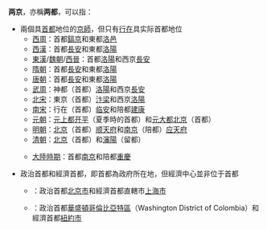 '''两京'''，亦稱'''两都'''，可以指：
* 兩個具[[首都|首都]]地位的[[京師|京師]]，但只有[[行在|行在]]具实际首都地位
** [[西周|西周]]：首都[[鎬京|鎬京]]和東都[[洛陽|洛邑]]
** [[西漢|西漢]]：首都[[長安|長安]]和東都[[洛陽|洛陽]]
** [[東漢|東漢]]/[[魏朝|魏朝]]/[[西晉|西晉]]：首都[[洛陽|洛陽]]和西京[[長安|長安]]
** [[隋朝|隋朝]]：首都[[長安|長安]]和東都[[洛陽|洛陽]]
** [[唐朝|唐朝]]：首都[[長安|長安]]和東都[[洛陽|洛陽]]
** [[武周|武周]]：神都（首都）[[洛陽|洛陽]]和西京[[長安|長安]]
** [[北宋|北宋]]：東京（首都）[[汴梁|汴梁]]和西京[[洛陽|洛陽]]
** [[南宋|南宋]]：行在（首都）[[杭州|临安]]和陪都[[建康|建康]]
** [[元朝|元朝]]：[[元上都|元上都]][[元上都|开平]]（夏季時的首都）和[[元大都|元大都]][[北京|北京]]（首都）
** [[明朝|明朝]]：[[北京|北京]]（首都）[[顺天府|顺天府]]和[[南京|南京]]（陪都）[[应天府_(明朝)|应天府]]
** [[清朝|清朝]]：[[北京|北京]]（首都）和[[瀋陽|瀋陽]]（留都）
** {{ROC}}[[中華民國大陸時期|大陸時期]]：首都[[南京市_(中華民國)|南京]]和陪都[[重慶|重慶]]

* 政治首都和經濟首都，即首都為政府所在地，但經濟中心並非位于首都
** {{PRC}}：政治首都[[北京市|北京市]]和經濟首都直轄市[[上海市|上海市]]
** {{USA}}：政治首都[[華盛頓哥倫比亞特區|華盛頓哥倫比亞特區]]（Washington District of Colombia）和經濟首都[[紐約市|紐約市]]
{{disambig|CAT=二字消歧义}}